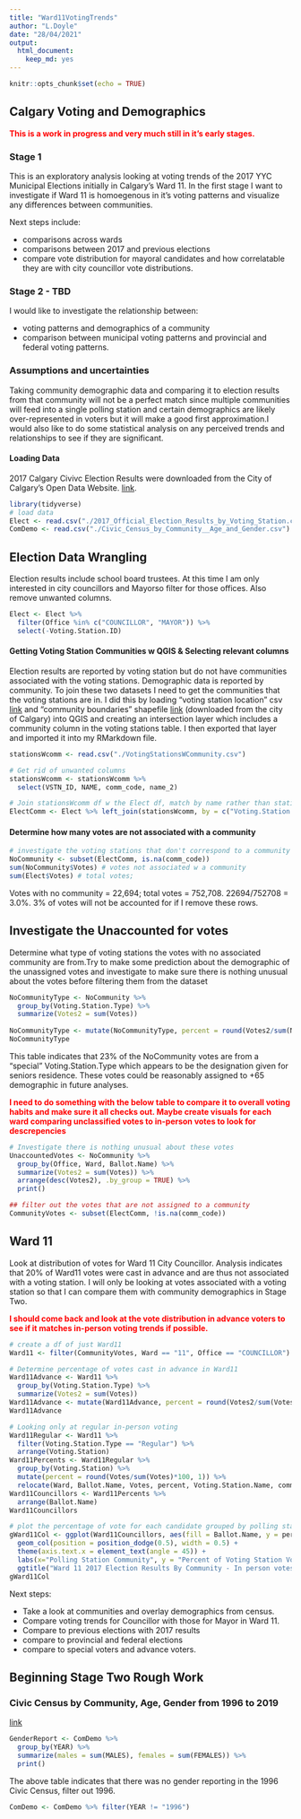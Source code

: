 ```yaml
---
title: "Ward11VotingTrends"
author: "L.Doyle"
date: "28/04/2021"
output: 
  html_document: 
    keep_md: yes
---
```


```r
knitr::opts_chunk$set(echo = TRUE)
```

## Calgary Voting and Demographics  
<span style = "color: red;"> **This is a work in progress and very much still in it's early stages.**  </span>

### Stage 1
This is an exploratory analysis looking at voting trends of the 2017 YYC Municipal Elections initially in Calgary's Ward 11. In the first stage I want to investigate if Ward 11 is homoegenous in it's voting patterns and visualize any differences between communities. 

Next steps include:

* comparisons across wards  
* comparisons between 2017 and previous elections  
* compare vote distribution for mayoral candidates and how correlatable they are with city councillor vote distributions. 

### Stage 2 - TBD
I would like to investigate the relationship between:

* voting patterns and demographics of a community 
* comparison between municipal voting patterns and provincial and federal voting patterns.


### Assumptions and uncertainties
Taking community demographic data and comparing it to election results from that community will not be a perfect match since multiple communities will feed into a single polling station and certain demographics are likely over-represented in voters but it will make a good first approximation.I would also like to do some statistical analysis on any perceived trends and relationships to see if they are significant.


#### Loading Data
2017 Calgary Civivc Election Results were downloaded from the City of Calgary's Open Data Website.
[link](https://data.calgary.ca/Government/2017-Official-Election-Results-by-Voting-Station/atsy-3a4w). 
```r
library(tidyverse)
# load data
Elect <- read.csv("./2017_Official_Election_Results_by_Voting_Station.csv")
ComDemo <- read.csv("./Civic_Census_by_Community__Age_and_Gender.csv")
```




## Election Data Wrangling  
Election results include school board trustees. At this time I am only interested in city councillors and Mayorso filter for those offices. Also remove unwanted columns.

```r
Elect <- Elect %>% 
  filter(Office %in% c("COUNCILLOR", "MAYOR")) %>%
  select(-Voting.Station.ID)
```

#### Getting Voting Station Communities w QGIS & Selecting relevant columns

Election results are reported by voting station but do not have communities associated with the voting stations.  Demographic data is reported by community. To join these two datasets I need to get the communities that the voting stations are in. I did this by loading "voting station location" csv [link](https://data.calgary.ca/Government/Voting-Stations-Effective-October-16-2017-/ps5q-maip) and "community boundaries" shapefile [link](https://data.calgary.ca/Base-Maps/Community-Boundaries/surr-xmvs) (downloaded from the city of Calgary) into QGIS and creating an intersection layer which includes a community column in the voting stations table. I then exported that layer and imported it into my RMarkdown file. 

```r
stationsWcomm <- read.csv("./VotingStationsWCommunity.csv")

# Get rid of unwanted columns
stationsWcomm <- stationsWcomm %>%
  select(VSTN_ID, NAME, comm_code, name_2)

# Join stationsWcomm df w the Elect df, match by name rather than stationID as some stations have multiple ID
ElectComm <- Elect %>% left_join(stationsWcomm, by = c("Voting.Station.Name" = "NAME"))
```

#### Determine how many votes are not associated with a community

```r
# investigate the voting stations that don't correspond to a community & how many votes are associated w them
NoCommunity <- subset(ElectComm, is.na(comm_code))
sum(NoCommunity$Votes) # votes not associated w a community
sum(Elect$Votes) # total votes;
```
Votes with no community = 22,694; total votes = 752,708.  22694/752708  = 3.0%.  3% of votes will not be accounted for if I remove these rows.  


## Investigate the Unaccounted for votes
Determine what type of voting stations the votes with no associated community are from.Try to make some prediction about the demographic of the unassigned votes and investigate to make sure there is nothing unusual about the votes before filtering them from the dataset

```r
NoCommunityType <- NoCommunity %>%
  group_by(Voting.Station.Type) %>%
  summarize(Votes2 = sum(Votes))
            
NoCommunityType <- mutate(NoCommunityType, percent = round(Votes2/sum(NoCommunityType$Votes2)*100, 0))
NoCommunityType
```
This table indicates that 23% of the NoCommunity votes are from a "special" Voting.Station.Type which appears to be the designation given for seniors residence. These votes could be reasonably assigned to +65 demographic in future analyses.


<span style = "color: red;">**I need to do something with the below table to compare it to overall voting habits and make sure it all checks out. Maybe create visuals for each ward comparing unclassified votes to in-person votes to look for descrepencies**</span>
```r
# Investigate there is nothing unusual about these votes
UnaccountedVotes <- NoCommunity %>%
  group_by(Office, Ward, Ballot.Name) %>%
  summarize(Votes2 = sum(Votes)) %>%
  arrange(desc(Votes2), .by_group = TRUE) %>%
  print()

## filter out the votes that are not assigned to a community
CommunityVotes <- subset(ElectComm, !is.na(comm_code))
```
## Ward 11
Look at distribution of votes for Ward 11 City Councillor. Analysis indicates that 20% of Ward11 votes were cast in advance and are thus not associated with a voting station. I will only be looking at votes associated with a voting station so that I can compare them with community demographics in Stage Two. 

<span style = "color: red;">**I should come back and look at the vote distribution in advance voters to see if it matches in-person voting trends if possible.**</span>
```r
# create a df of just Ward11 
Ward11 <- filter(CommunityVotes, Ward == "11", Office == "COUNCILLOR") 

# Determine percentage of votes cast in advance in Ward11
Ward11Advance <- Ward11 %>%
  group_by(Voting.Station.Type) %>%
  summarize(Votes2 = sum(Votes))
Ward11Advance <- mutate(Ward11Advance, percent = round(Votes2/sum(Votes2)*100,0))
Ward11Advance

# Looking only at regular in-person voting
Ward11Regular <- Ward11 %>%
  filter(Voting.Station.Type == "Regular") %>%
  arrange(Voting.Station)
Ward11Percents <- Ward11Regular %>%
  group_by(Voting.Station) %>%
  mutate(percent = round(Votes/sum(Votes)*100, 1)) %>%
  relocate(Ward, Ballot.Name, Votes, percent, Voting.Station.Name, comm_code, name_2) ## rearranges columns
Ward11Councillors <- Ward11Percents %>%
  arrange(Ballot.Name)
Ward11Councillors

# plot the percentage of vote for each candidate grouped by polling station
gWard11Col <- ggplot(Ward11Councillors, aes(fill = Ballot.Name, y = percent, x = name_2)) +
  geom_col(position = position_dodge(0.5), width = 0.5) +
  theme(axis.text.x = element_text(angle = 45)) +
  labs(x="Polling Station Community", y = "Percent of Voting Station Vote", fill = "Candidate") +
  ggtitle("Ward 11 2017 Election Results By Community - In person votes only")
gWard11Col
```


Next steps: 

* Take a look at communities and overlay demographics from census. 
* Compare voting trends for Councillor with those for Mayor in Ward 11.
* Compare to previous elections with 2017 results 
* compare to provincial and federal elections 
* compare to special voters and advance voters.

## Beginning Stage Two Rough Work

### Civic Census by Community, Age, Gender from 1996 to 2019  
[link](https://data.calgary.ca/Demographics/Civic-Census-by-Community-Age-and-Gender/vsk6-ghca)
```r
GenderReport <- ComDemo %>%
  group_by(YEAR) %>%
  summarize(males = sum(MALES), females = sum(FEMALES)) %>%
  print()
```

The above table indicates that there was no gender reporting in the 1996 Civic Census, filter out 1996.

```r
ComDemo <- ComDemo %>% filter(YEAR != "1996")
```
